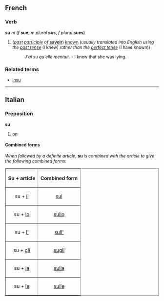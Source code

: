 ==French==
===Verb===
'''su''' ''m'' (''f'' '''sue''', ''m plural'' '''sus''', ''f plural'' '''sues''')

#(''[[past participle]] of'' '''[[savoir]]''') [[known]] (''usually translated into English using the [[past tense]]'' (I knew) ''rather than the [[perfect tense]]'' (I have known))
#:''J'ai su qu'elle mentait.'' - I knew that she was lying.

===Related terms===
*[[insu]]

----
==Italian==
===Preposition===
'''su'''

#[[on]]

====Combined forms====
''When followed by a definite article'', '''su''' ''is combined with the article to give the following combined forms'':

<table border="1" align="center" cellpadding="5">
<tr><th>Su + article<th>Combined form</tr>
<tr><td align="center">su + [[il#Italian|il]]<td align="center">[[sul#Italian|sul]]</tr>
<tr><td align="center">su + [[lo#Italian|lo]]<td align="center">[[sullo]]</tr>
<tr><td align="center">su + [[l'#Italian|l']]<td align="center">[[sull']]</tr>
<tr><td align="center">su + [[gli]]<td align="center">[[sugli]]</tr>
<tr><td align="center">su + [[la#Italian|la]]<td align="center">[[sulla]]</tr>
<tr><td align="center">su + [[le#Italian|le]]<td align="center">[[sulle]]</tr>
</table>